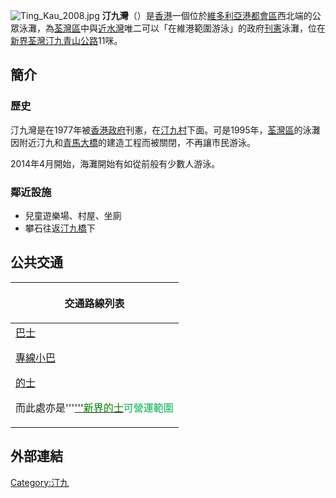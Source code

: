 [[File:Ting_Kau_2008.jpg|thumb]]
'''汀九灣'''（{{lang-en|Ting Kau Beach}}）是[[香港|香港]]一個位於[[維多利亞港|維多利亞港]][[都會區|都會區]]西北端的公眾泳灘，為[[荃灣區|荃灣區]]中與[[近水灣|近水灣]]唯二可以「在維港範圍游泳」的政府[[香港憲報|刊憲]]泳灘，位在[[新界|新界]][[荃灣|荃灣]][[汀九|汀九]][[青山公路|青山公路]]11咪。

==簡介==
===歷史===

汀九灣是在1977年被[[香港殖民地時期#香港政府|香港政府]]刊憲，在[[汀九村|汀九村]]下面。可是1995年，[[荃灣區|荃灣區]]的泳灘因附近汀九和[[青馬大橋|青馬大橋]]的建造工程而被關閉，不再讓市民游泳。

2014年4月開始，海灘開始有如從前般有少數人游泳。

===鄰近設施===
*兒童遊樂場、村屋、坐廁
*攀石往返[[汀九橋|汀九橋]]下

==公共交通==

{| class="mw-collapsible mw-collapsed wikitable" style="background:white; margin: 0 auto; width: auto;" 
! 交通路線列表
|-
|
;[[香港巴士|巴士]]
{{九龍新界巴士簡單列表|48P|53|234B|234C|234D|N252}}
{{大嶼山巴士簡單列表|A38}}
;[[香港小巴|專線小巴]]
{{新界專線小巴簡單列表|96|96C|96M|96S|302}}
;[[香港的士|的士]]
而此處亦是'''<span style="color: #00B14F;">[[香港的士|'''<span style="color: green;">新界的士]]可營運範圍
|}

==外部連結==

{{香港海灣}}
{{香港海灘}}

{{香港地理小作品}}

[[Category:汀九|Category:汀九]]
